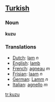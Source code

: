 ==[[Turkish]]==
=== Noun ===

'''kuzu'''

=== Translations ===
*[[Dutch]]: [[lam]] ''n''
*[[English]]: [[lamb]]
*[[French]]: [[agneau]] ''m''
*[[Frisian]]: [[laam]] ''n''
*[[German]]: [[Lamm]] ''n''
*[[Italian]]: [[agnello]] ''m''

[[tr:kuzu]]